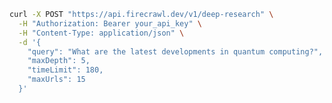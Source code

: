 ```bash cURL
curl -X POST "https://api.firecrawl.dev/v1/deep-research" \
  -H "Authorization: Bearer your_api_key" \
  -H "Content-Type: application/json" \
  -d '{
    "query": "What are the latest developments in quantum computing?",
    "maxDepth": 5,
    "timeLimit": 180,
    "maxUrls": 15
  }'
```